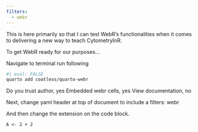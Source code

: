 ```yaml
---
filters:
  - webr
---
```


This is here primarily so that I can test WebR's functionalities when it comes to delivering a new way to teach CytometryInR. 

To get WebR ready for our purposes...

Navigate to terminal run following

```bash
#| eval: FALSE
quarto add coatless/quarto-webr
```

Do you trust author, yes
Embedded webr cells, yes
View documentation, no

Next, change yaml header at top of document to include a filters: webr

And then change the extension on the code block. 

```web-r
A <- 2 + 2
```
